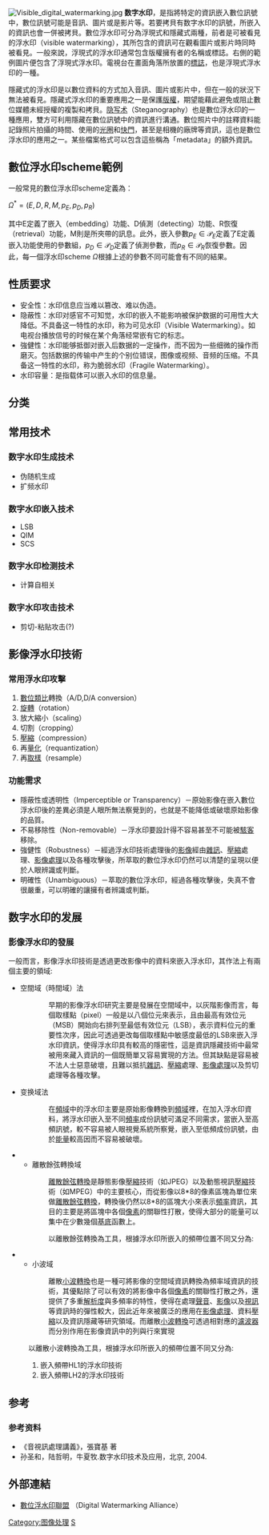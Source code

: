 {{no footnotes|time=2014-02-02T08:24:56+00:00}}
{{noteTA
|G1=IT
}}
[[File:Visible_digital_watermarking.jpg|thumb]]
'''数字水印'''，是指將特定的資訊嵌入數位訊號中，數位訊號可能是音訊、圖片或是影片等。若要拷貝有数字水印的訊號，所嵌入的資訊也會一併被拷貝。數位浮水印可分為浮現式和隱藏式兩種，前者是可被看見的浮水印（visible watermarking），其所包含的資訊可在觀看圖片或影片時同時被看見。一般來說，浮現式的浮水印通常包含版權擁有者的名稱或標誌。右側的範例圖片便包含了浮現式浮水印。電視台在畫面角落所放置的[[台标|標誌]]，也是浮現式浮水印的一種。

隱藏式的浮水印是以數位資料的方式加入音訊、圖片或影片中，但在一般的狀況下無法被看見。隱藏式浮水印的重要應用之一是保護[[版權|版權]]，期望能藉此避免或阻止數位媒體未經授權的複製和拷貝。[[隐写术|隐写术]]（Steganography）也是數位浮水印的一種應用，雙方可利用隱藏在數位訊號中的資訊進行溝通。數位照片中的註釋資料能記錄照片拍攝的時間、使用的[[光圈|光圈]]和[[快門|快門]]，甚至是相機的廠牌等資訊，這也是數位浮水印的應用之一。某些檔案格式可以包含這些稱為「metadata」的額外資訊。

== 數位浮水印scheme範例 ==
一般常見的數位浮水印scheme定義為：

<math>\Omega^* = \left(E,D,R,M,p_E,p_D,p_R\right)</math> 

其中E定義了嵌入（embedding）功能、D偵測（detecting）功能、R恢復（retrieval）功能，M則是所夾帶的訊息。此外，嵌入參數<math>p_E \in\mathcal{P}_E</math>定義了E定義嵌入功能使用的參數組，<math>p_D \in\mathcal{P}_D</math>定義了偵測參數，而<math>p_R \in\mathcal{P}_R</math>恢復參數。因此，每一個浮水印scheme <math>\Omega</math>根據上述的參數不同可能會有不同的結果。

== 性质要求 ==
* 安全性：水印信息应当难以篡改、难以伪造。
* 隐蔽性：水印对感官不可知觉，水印的嵌入不能影响被保护数据的可用性大大降低。不具备这一特性的水印，称为可见水印（Visible Watermarking）。如电视台播放信号的时候在某个角落经常嵌有它的标志。
* 強健性：水印能够抵御对嵌入后数据的一定操作，而不因为一些细微的操作而磨灭。包括数据的传输中产生的个别位错误，图像或视频、音频的压缩。不具备这一特性的水印，称为脆弱水印（Fragile Watermarking）。
* 水印容量：是指载体可以嵌入水印的信息量。

== 分类 ==

== 常用技术 ==

=== 数字水印生成技术 ===
* 伪随机生成
* 扩频水印

=== 数字水印嵌入技术 ===
* LSB
* QIM
* SCS

=== 数字水印检测技术 ===
* 计算自相关

=== 数字水印攻击技术 ===
* 剪切-粘贴攻击(?)

== 影像浮水印技術 ==

=== 常用浮水印攻擊 ===
# [[數位|數位]][[類比|類比]]轉換（A/D,D/A conversion）
# [[旋轉|旋轉]]（rotation）
# 放大縮小（scaling）
# 切割（cropping）
# [[壓縮|壓縮]]（compression）
# 再[[量化|量化]]（requantization）
# 再[[取樣|取樣]]（resample）

=== 功能需求 ===
* 隱蔽性或透明性（Imperceptible or Transparency）－原始影像在嵌入數位浮水印後的差異必須是人眼所無法察覺到的，也就是不能降低或破壞原始影像的品質。
* 不易移除性（Non-removable）－浮水印要設計得不容易甚至不可能被[[駭客|駭客]]移除。
* 強健性（Robustness）－經過浮水印技術處理後的[[影像|影像]]經由[[雜訊|雜訊]]、[[壓縮|壓縮]]處理、[[影像處理|影像處理]]以及各種攻擊後，所萃取的數位浮水印仍然可以清楚的呈現以便於人眼辨識或判斷。
* 明確性（Unambiguous）－萃取的數位浮水印，經過各種攻擊後，失真不會很嚴重，可以明確的讓擁有者辨識或判斷。

== 数字水印的发展 ==

=== 影像浮水印的發展 ===
一般而言，影像浮水印技術是透過更改影像中的資料來嵌入浮水印，其作法上有兩個主要的領域:
* 空間域（時間域）法
::早期的影像浮水印研究主要是發展在空間域中，以灰階影像而言，每個取樣點（pixel）一般是以八個位元來表示，且由最高有效位元（MSB）開始向右排列至最低有效位元（LSB），表示資料位元的重要性次序，因此可透過更改每個取樣點中敏感度最低的LSB來嵌入浮水印資訊，使得浮水印具有較高的隱密性，這是資訊隱藏技術中最常被用來藏入資訊的一個既簡單又容易實現的方法。但其缺點是容易被不法人士惡意破壞，且難以抵抗[[雜訊|雜訊]]、[[壓縮|壓縮]]處理、[[影像處理|影像處理]]以及剪切處理等各種攻擊。

* 变换域法
::在[[頻域|頻域]]中的浮水印主要是原始影像轉換到[[頻域|頻域]]裡，在加入浮水印資料，將浮水印嵌入至不同[[頻率|頻率]]成份訊號可滿足不同需求，當嵌入至高頻訊號，較不容易被人眼視覺系統所察覺，嵌入至低頻成份訊號，由於[[能量|能量]]較高因而不容易被破壞。

** 離散餘弦轉換域
::[[離散餘弦轉換|離散餘弦轉換]]是靜態影像[[壓縮|壓縮]]技術（如JPEG）以及動態視訊[[壓縮|壓縮]]技術（如MPEG）中的主要核心，而從影像以8*8的像素區塊為單位來做[[離散餘弦轉換|離散餘弦轉換]]，轉換後仍然以8*8的區塊大小來表示[[頻率|頻率]]資訊，其目的主要是將區塊中各個[[像素|像素]]的關聯性打散，使得大部分的能量可以集中在少數幾個[[基底|基底]]函數上。

::以離散餘弦轉換為工具，根據浮水印所嵌入的頻帶位置不同又分為:
:# 嵌入DC係數的浮水印技術
:# 嵌入低頻係數的浮水印技術

** 小波域
::離散[[小波轉換|小波轉換]]也是一種可將影像的空間域資訊轉換為頻率域資訊的技術，其優點除了可以有效的將影像中各個[[像素|像素]]的關聯性打散之外，還提供了多重[[解析度|解析度]]與多頻率的特性，使得在處理[[聲音|聲音]]、[[影像|影像]]以及[[視訊|視訊]]等資訊時的彈性較大，因此近年來被廣泛的應用在[[影像處理|影像處理]]、資料[[壓縮|壓縮]]以及資訊隱藏等研究領域。而離散[[小波轉換|小波轉換]]可透過相對應的[[濾波器|濾波器]]而分別作用在影像資訊中的列與行來實現

:以離散小波轉換為工具，根據浮水印所嵌入的頻帶位置不同又分為:
:# 嵌入頻帶HL1的浮水印技術
:# 嵌入頻帶LH2的浮水印技術

== 参考 ==

=== 参考资料 ===
* 《音視訊處理講義》，張寶基 著
* 孙圣和，陆哲明，牛夏牧.数字水印技术及应用，北京, 2004.

== 外部連結 ==
* [http://www.digitalwatermarkingalliance.org/ 數位浮水印聯盟] {{Wayback|url=http://www.digitalwatermarkingalliance.org/ |date=20100730223150 }}（Digital Watermarking Alliance）

{{Authority control}}
[[Category:图像处理|Category:图像处理]]
[[Category:資訊安全|S]]